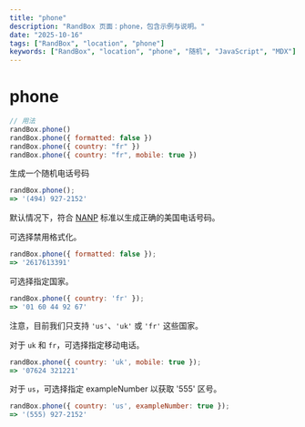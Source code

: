 ```yaml
---
title: "phone"
description: "RandBox 页面：phone，包含示例与说明。"
date: "2025-10-16"
tags: ["RandBox", "location", "phone"]
keywords: ["RandBox", "location", "phone", "随机", "JavaScript", "MDX"]
---
```


# phone

```js
// 用法
randBox.phone()
randBox.phone({ formatted: false })
randBox.phone({ country: "fr" })
randBox.phone({ country: "fr", mobile: true })
```

生成一个随机电话号码

```js
randBox.phone();
=> '(494) 927-2152'
```

默认情况下，符合 [NANP](http://en.wikipedia.org/wiki/North_American_Numbering_Plan) 标准以生成正确的美国电话号码。

可选择禁用格式化。

```js
randBox.phone({ formatted: false });
=> '2617613391'
```

可选择指定国家。

```js
randBox.phone({ country: 'fr' });
=> '01 60 44 92 67'
```

注意，目前我们只支持 `'us'`、`'uk'` 或 `'fr'` 这些国家。

对于 `uk` 和 `fr`，可选择指定移动电话。

```js
randBox.phone({ country: 'uk', mobile: true });
=> '07624 321221'
```

对于 `us`，可选择指定 exampleNumber 以获取 '555' 区号。

```js
randBox.phone({ country: 'us', exampleNumber: true });
=> '(555) 927-2152'
```
